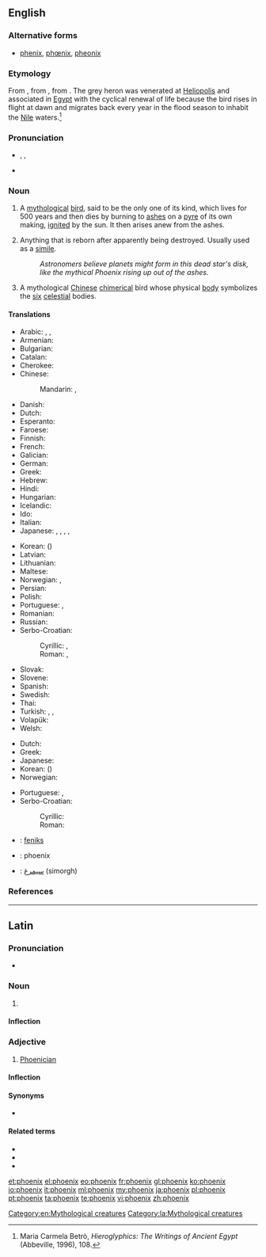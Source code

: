{{also|Phoenix}}
==English==
{{wikipedia}}

===Alternative forms===
* [[phenix]], [[phœnix]], [[pheonix]]

===Etymology===
From {{etyl|la|en}} {{term|phoenīx|lang=la}}, from {{etyl|grc|en}} {{term|sc=polytonic|φοῖνιξ|tr=phoĩnix|lang=grc}}, from {{etyl|egy|en}} {{term|bnw||[[grey heron]]|tr=boinu|lang=egy}}. The grey heron was venerated at [[Heliopolis]] and associated in [[Egypt]] with the cyclical renewal of life because the bird rises in flight at dawn and migrates back every year in the flood season to inhabit the [[Nile]] waters.<ref>Maria Carmela Betrò, ''Hieroglyphics: The Writings of Ancient Egypt'' (Abbeville, 1996), 108.</ref>

===Pronunciation===
* {{enPR|fē'nĭks}}, {{IPA|/ˈfiːnɪks/}}, {{X-SAMPA|/"fi:nIks/}}
* {{rhymes|iːnɪks}}

===Noun===
{{en-noun|phoenix|pl2=phoenixes}}

# {{context|mythology|lang=en}} A [[mythological]] [[bird]], said to be the only one of its kind, which lives for 500 years and then dies by burning to [[ash]]es on a [[pyre]] of its own making, [[ignite]]d by the sun.  It then arises anew from the ashes.
# {{context|figuratively|lang=en}} Anything that is reborn after apparently being destroyed. Usually used as a [[simile]].
#: ''Astronomers believe planets might form in this dead star's disk, like the mythical Phoenix rising up out of the ashes.''
# {{context|mythology|lang=en}} A mythological [[Chinese]] [[chimerical]] bird whose physical [[body]] symbolizes the [[six]] [[celestial]] bodies.

====Translations====
{{trans-top|mythological bird}}
* Arabic: {{t-|ar|عنقاء|tr=3anqaa'|sc=Arab}}, {{t-|ar|فينيكس|tr=finiks|sc=Arab}}, {{t-|ar|فقنس|m|tr=fuqnus |sc=Arab}}
* Armenian: {{t-|hy|փյունիկ|tr=p’yunik}}
* Bulgarian: {{t-|bg|феникс|m|tr=feniks}}
* Catalan: {{t-|ca|fènix|m}}
* Cherokee: {{t-|chr|ᏧᎴᎯᏌᏅᎯ|sc=Cher}}
* Chinese:
*: Mandarin: {{t|cmn|鳳凰|sc=Hani}}, {{t|cmn|凤凰|tr=fènghuáng|sc=Hani}}
* Danish: {{t-|da|føniks|c}}
* Dutch: {{t-|nl|feniks|m}}
* Esperanto: {{t-|eo|fenikso}}
* Faroese: {{t-|fo|føniks|m}}
* Finnish: {{t-|fi|feeniks}}
* French: {{t+|fr|phénix|m}}
* Galician: {{t+|gl|fénix|f}}
* German: {{t+|de|Phönix}}
* Greek: {{t+|el|φοίνικας|m|tr=foínikas}}
* Hebrew: {{t-|he|עוף החול}}
* Hindi: {{t-|hi|अमरपक्षी|tr=amarapakṣī}}
* Hungarian: {{t+|hu|főnix}}
* Icelandic: {{t-|is|fönix|m}}
* Ido: {{t+|io|fenixo}}
* Italian: {{t+|it|fenice|f}}
* Japanese: {{t-|ja|鳳凰|tr=ほうおう, hōō|sc=Jpan}}, {{t+|ja|朱雀|tr=すざく, suzaku|sc=Jpan}}, {{t-|ja|不死鳥|tr=ふしちょう, fushichō|sc=Jpan}}, {{t-|ja|火の鳥|tr=ひのとり, hinotori|sc=Jpan}}, {{t-|ja|フェニックス|tr=fenikkusu|sc=Jpan}}
{{trans-mid}}
* Korean: {{t-|ko|불사조|tr=bulsajo|sc=Kore}} ({{t+|ko|不死鳥|sc=Kore}})
* Latvian: {{t-|lv|fēnikss}}
* Lithuanian: {{t-|lt|feniksas|m}}
* Maltese: {{t-|mt|Feniċju}}
* Norwegian: {{t+|no|føniks|m}}, {{t-|no|ildfugl|m}}
* Persian: {{t-|fa|ققنس|tr=qaqnos}}
* Polish: {{t+|pl|feniks|m}}
* Portuguese: {{t-|pt|fênix|f}} {{qualifier|Brazil}}, {{t+|pt|fénix|f}} {{qualifier|Portugal}}
* Romanian: {{t-|ro|fenix|m}}
* Russian: {{t+|ru|феникс|m|tr=féniks}}
* Serbo-Croatian:
*: Cyrillic: {{t-|sh|феникс|m}}, {{t-|sh|жар-птица|f}}
*: Roman: {{t-|sh|feniks|m}}, {{t-|sh|žar-ptica|f}}
* Slovak: {{t-|sk|fénix|m}}
* Slovene: {{t+|sl|feniks|m}}
* Spanish: {{t+|es|fénix|m}}
* Swedish: {{t+|sv|fenix|c}}
* Thai: {{t-|th|นกฟีนิกซ์}}
* Turkish: {{t+|tr|Anka}}, {{t+|tr|Zümrüdüanka}}, {{t+|tr|Simurg}}
* Volapük: {{t+|vo|fönig}}
* Welsh: {{t-|cy|ffenics|m}}
{{trans-bottom}}

{{trans-top|anything reborn after apparently being destroyed}}
* Dutch: {{t-|nl|feniks|m}}
* Greek: {{t+|el|φοίνικας|m|tr=foínikas|sc=Grek}}
* Japanese: {{t-|ja|不死鳥|tr=ふしちょう, fushichō|sc=Jpan}}
* Korean: {{t-|ko|불사조|tr=bulsajo|sc=Kore}} ({{t+|ko|不死鳥|sc=Kore}})
* Norwegian: {{t+|no|føniks|m}}
{{trans-mid}}
* Portuguese: {{t-|pt|fênix|f}} {{qualifier|Brazil}}, {{t+|pt|fénix|f}} {{qualifier|Portugal}}
* Serbo-Croatian:
*: Cyrillic: {{t-|sh|феникс|m}}
*: Roman: {{t-|sh|feniks|m}}
{{trans-bottom}}

{{checktrans-top}}
* {{ttbc|af}}: [[feniks]]
{{trans-mid}}
* {{ttbc|id}}: phoenix
* {{ttbc|fa}}: [[سیمرغ]] (simorgh)
{{trans-bottom}}

===References===
<references/>

[[Category:en:Mythological creatures]]

----

==Latin==

===Pronunciation===
* {{a|Classical}} {{IPA|/ˈpʰoe̯.niːks/|lang=la}}

===Noun===
{{la-noun|phoenīx|phoenicis|phoenīcis|f|third}}

# {{l|en|phoenix}}

====Inflection====
{{la-decl-3rd-I|phoenīx|phoenīc}}

===Adjective===
{{la-adj-3rd-1E|phoenīx|phoenicis|phoenīcis}}

# [[Phoenician]]

====Inflection====
{{la-decl-3rd-1E-PAR|phoenīx|phoenīc}}

====Synonyms====
* {{sense|Phoenician}} {{l|la|phoenīcius}}

====Related terms====
* {{l|la|Phoenīcia}}
* {{l|la|phoenīcius}}
* {{l|la|phoenīx}}

[[Category:la:Mythological creatures]]

[[et:phoenix]]
[[el:phoenix]]
[[eo:phoenix]]
[[fr:phoenix]]
[[gl:phoenix]]
[[ko:phoenix]]
[[io:phoenix]]
[[it:phoenix]]
[[ml:phoenix]]
[[my:phoenix]]
[[ja:phoenix]]
[[pl:phoenix]]
[[pt:phoenix]]
[[ta:phoenix]]
[[te:phoenix]]
[[vi:phoenix]]
[[zh:phoenix]]